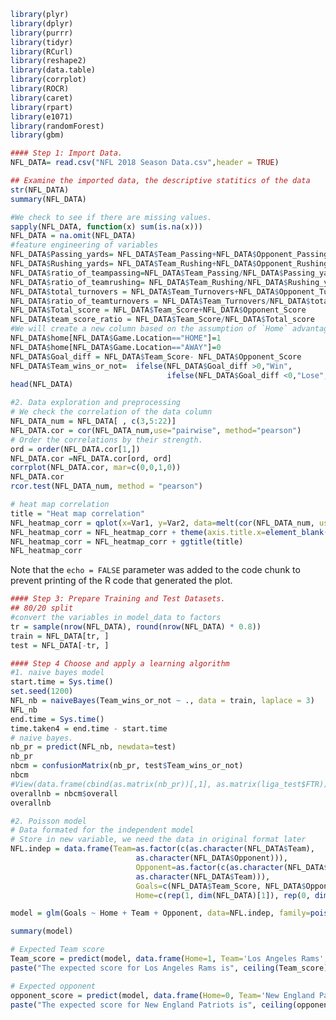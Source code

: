 
```{r}
library(plyr)
library(dplyr)
library(purrr)
library(tidyr)
library(RCurl)
library(reshape2)
library(data.table)
library(corrplot)
library(ROCR)
library(caret)
library(rpart)
library(e1071)
library(randomForest)
library(gbm)

#### Step 1: Import Data.
NFL_DATA= read.csv("NFL 2018 Season Data.csv",header = TRUE)

## Examine the imported data, the descriptive statitics of the data
str(NFL_DATA)
summary(NFL_DATA)

```
```{r pressure, echo=FALSE}
#We check to see if there are missing values.
sapply(NFL_DATA, function(x) sum(is.na(x)))
NFL_DATA = na.omit(NFL_DATA)
#feature engineering of variables
NFL_DATA$Passing_yards= NFL_DATA$Team_Passing+NFL_DATA$Opponent_Passing
NFL_DATA$Rushing_yards= NFL_DATA$Team_Rushing+NFL_DATA$Opponent_Rushing
NFL_DATA$ratio_of_teampassing=NFL_DATA$Team_Passing/NFL_DATA$Passing_yards
NFL_DATA$ratio_of_teamrushing= NFL_DATA$Team_Rushing/NFL_DATA$Rushing_yards
NFL_DATA$total_turnovers = NFL_DATA$Team_Turnovers+NFL_DATA$Opponent_Turnovers
NFL_DATA$ratio_of_teamturnovers = NFL_DATA$Team_Turnovers/NFL_DATA$total_turnovers
NFL_DATA$Total_score = NFL_DATA$Team_Score+NFL_DATA$Opponent_Score
NFL_DATA$team_score_ratio = NFL_DATA$Team_Score/NFL_DATA$Total_score
#We will create a new column based on the assumption of `Home` advantage is significant in determining the winner.
NFL_DATA$home[NFL_DATA$Game.Location=="HOME"]=1
NFL_DATA$home[NFL_DATA$Game.Location=="AWAY"]=0
NFL_DATA$Goal_diff = NFL_DATA$Team_Score- NFL_DATA$Opponent_Score
NFL_DATA$Team_wins_or_not=  ifelse(NFL_DATA$Goal_diff >0,"Win",
                                   ifelse(NFL_DATA$Goal_diff <0,"Lose","Draw"))
head(NFL_DATA)
```
```{r}
#2. Data exploration and preprocessing
# We check the correlation of the data column
NFL_DATA_num = NFL_DATA[ , c(3,5:22)]
NFL_DATA.cor = cor(NFL_DATA_num,use="pairwise", method="pearson")
# Order the correlations by their strength.
ord = order(NFL_DATA.cor[1,])
NFL_DATA.cor =NFL_DATA.cor[ord, ord]
corrplot(NFL_DATA.cor, mar=c(0,0,1,0))
NFL_DATA.cor
rcor.test(NFL_DATA_num, method = "pearson")

# heat map correlation
title = "Heat map correlation" 
NFL_heatmap_corr = qplot(x=Var1, y=Var2, data=melt(cor(NFL_DATA_num, use="p")), fill=value, geom="tile") + scale_fill_gradient2(limits=c(-1, 1))
NFL_heatmap_corr = NFL_heatmap_corr + theme(axis.title.x=element_blank(), axis.text.x=element_blank(), axis.ticks=element_blank())
NFL_heatmap_corr = NFL_heatmap_corr + ggtitle(title)  
NFL_heatmap_corr  

```

Note that the `echo = FALSE` parameter was added to the code chunk to prevent printing of the R code that generated the plot.
```{r}
#### Step 3: Prepare Training and Test Datasets.
## 80/20 split
#convert the variables in model_data to factors
tr = sample(nrow(NFL_DATA), round(nrow(NFL_DATA) * 0.8))
train = NFL_DATA[tr, ]
test = NFL_DATA[-tr, ]

```
```{r}
#### Step 4 Choose and apply a learning algorithm 
#1. naive bayes model
start.time = Sys.time() 
set.seed(1200)
NFL_nb = naiveBayes(Team_wins_or_not ~ ., data = train, laplace = 3)
NFL_nb
end.time = Sys.time()
time.taken4 = end.time - start.time 
# naive bayes.
nb_pr = predict(NFL_nb, newdata=test)
nb_pr
nbcm = confusionMatrix(nb_pr, test$Team_wins_or_not)
nbcm
#View(data.frame(cbind(as.matrix(nb_pr))[,1], as.matrix(liga_test$FTR))) #important.
overallnb = nbcm$overall
overallnb
```
```{r}
#2. Poisson model
# Data formated for the independent model
# Store in new variable, we need the data in original format later
NFL.indep = data.frame(Team=as.factor(c(as.character(NFL_DATA$Team),
                            as.character(NFL_DATA$Opponent))),
                            Opponent=as.factor(c(as.character(NFL_DATA$Opponent),
                            as.character(NFL_DATA$Team))),
                            Goals=c(NFL_DATA$Team_Score, NFL_DATA$Opponent_Score),
                            Home=c(rep(1, dim(NFL_DATA)[1]), rep(0, dim(NFL_DATA)[1])))

model = glm(Goals ~ Home + Team + Opponent, data=NFL.indep, family=poisson())

summary(model)
```
```{r}

# Expected Team score
Team_score = predict(model, data.frame(Home=1, Team='Los Angeles Rams', Opponent='New England Patriots'), type='response')
paste("The expected score for Los Angeles Rams is", ceiling(Team_score) )

# Expected opponent
opponent_score = predict(model, data.frame(Home=0, Team='New England Patriots', Opponent='Los Angeles Rams'), type='response')
paste("The expected score for New England Patriots is", ceiling(opponent_score) )

 
```

